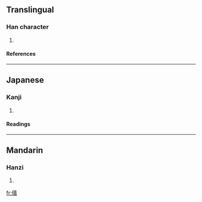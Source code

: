 ==Translingual==
===Han character===
{{Han char|rn=9|rad=人|as=12|sn=14|four=|canj=人廿土口 (OTGR), 人廿廿口 (OTTR)}}
# {{defn|Han}}
====References====
{{Han ref|kx=0116.110|dkj=01087|dj=0247.230|hdz=10221.050|uh=50D0|ud=20688}}
----
==Japanese==
===Kanji===
{{ja-kanji|grade=|rs=人12}}
# {{defn|Japanese}}
====Readings====
{{ja-readings|on=[[せん]] (sen), [[ぜん]] (zen)|kun=[[おつくりする]] (otsukurisuru)}}
----
==Mandarin==
===Hanzi===
{{cmn-hanzi|pin=[[shàn]] ([[shan4]])|wg=shan<sup>4</sup>}}
# {{defn|Mandarin}}

[[fr:僐]]